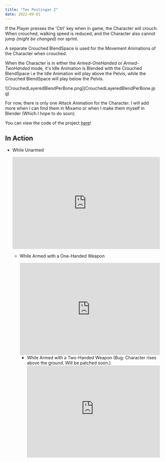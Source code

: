 ```yaml
---
title: "Tes Postingan 2"
date: 2022-09-01
---
```


If the Player presses the 'Ctrl' key when in game, the Character will crouch. When crouched, walking speed is reduced, and
the Character also cannot jump _(might be changed)_ nor sprint.

A separate Crouched BlendSpace is used for the Movement Animations of the Character when crouched.

When the Character is in either the _Armed-OneHanded_ or _Armed-TwoHanded_ mode, it's Idle Animation is Blended with the Crouched BlendSpace
i.e the Idle Animation will play above the Pelvis, while the Crouched BlendSpace will play below the Pelvis.

![CrouchedLayeredBlendPerBone.png](CrouchedLayeredBlendPerBone.jp g)

For now, there is only one Attack Animation for the Character. I will add more when I can find them in Mixamo or when I make them
myself in Blender (Which I hope to do soon).

You can view the code of the project [here](https://github.com/1Gokul/MedievalCombatProject)!

## In Action

- While Unarmed

  <iframe
    src="https://www.youtube.com/embed/ANRftv35JLg"
    width="100%"
    height="300px"
    frameborder="0"
allowfullscreen
  ></iframe>

- While Armed with a One-Handed Weapon

  <iframe
    src="https://www.youtube.com/embed/aOBET37kOE4"
    width="100%"
    height="300px"
    frameborder="0"
allowfullscreen
  ></iframe>

- While Armed with a Two-Handed Weapon (Bug: Character rises above the ground. Will be patched soon.)
  <iframe
    src="https://www.youtube.com/embed/CrWMZnb89TQ"
    width="100%"
    height="300px"
    frameborder="0"
allowfullscreen
  ></iframe>

